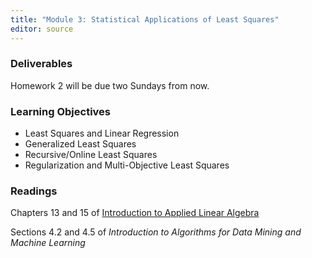 ```yaml
---
title: "Module 3: Statistical Applications of Least Squares"
editor: source
---
```


<!-- 
See issue with underscores in MathJax equations here: https://gohugo.io/content-management/formats/#issues-with-markdown
The solution, put backticks (`) around the LaTeX equation
-->

<script type="text/x-mathjax-config">
MathJax.Hub.Config({
  tex2jax: {
    inlineMath: [['$','$'], ['\\(','\\)']],
    displayMath: [['$$','$$'], ['\[','\]']],
    processEscapes: true,
    processEnvironments: true,
    skipTags: ['script', 'noscript', 'style', 'textarea', 'pre'],
    TeX: { equationNumbers: { autoNumber: "AMS" },
         extensions: ["AMSmath.js", "AMSsymbols.js"] }
  }
});
</script>

<script type="text/javascript" async src="https://cdnjs.cloudflare.com/ajax/libs/mathjax/2.7.1/MathJax.js?config=TeX-MML-AM_CHTML">
</script>


### Deliverables

Homework 2 will be due two Sundays from now.

### Learning Objectives

* Least Squares and Linear Regression
* Generalized Least Squares 
* Recursive/Online Least Squares
* Regularization and Multi-Objective Least Squares


### Readings

Chapters 13 and 15 of [Introduction to Applied Linear Algebra](https://web.stanford.edu/~boyd/vmls/)

Sections 4.2 and 4.5 of _Introduction to Algorithms for Data Mining and Machine Learning_

